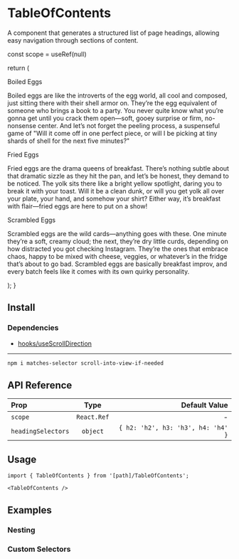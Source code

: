 
# TableOfContents

A component that generates a structured list of page headings, allowing easy navigation through sections of content.


const scope = useRef(null)

return (

<div className="absolute inset-0 overflow-scroll p-10 grid grid-cols-2">
  <TableOfContents headingSelectors={{h2: '.h2'}} scope={scope} className="sticky top-0 h-fit" />
  <div ref={scope}>
    <div className="h2 text-primary text-md font-semibold mt-6">Boiled Eggs</div>
    <p className="text-primary/50 text-sm mt-1">
      Boiled eggs are like the introverts of the egg world, all cool and composed, just sitting
      there with their shell armor on. They’re the egg equivalent of someone who brings a book to a
      party. You never quite know what you’re gonna get until you crack them open—soft, gooey
      surprise or firm, no-nonsense center. And let’s not forget the peeling process, a suspenseful
      game of "Will it come off in one perfect piece, or will I be picking at tiny shards of shell
      for the next five minutes?"
    </p>
    <div className="h2 text-primary text-md font-semibold mt-6">Fried Eggs</div>
    <p className="text-primary/50 text-sm mt-1">
      Fried eggs are the drama queens of breakfast. There’s nothing subtle about that dramatic
      sizzle as they hit the pan, and let’s be honest, they demand to be noticed. The yolk sits
      there like a bright yellow spotlight, daring you to break it with your toast. Will it be a
      clean dunk, or will you get yolk all over your plate, your hand, and somehow your shirt?
      Either way, it’s breakfast with flair—fried eggs are here to put on a show!
    </p>
    <div className="h2 text-primary text-md font-semibold mt-6">Scrambled Eggs</div>
    <p className="text-primary/50 text-sm mt-1 mb-20">
      Scrambled eggs are the wild cards—anything goes with these. One minute they’re a soft, creamy
      cloud; the next, they’re dry little curds, depending on how distracted you got checking
      Instagram. They’re the ones that embrace chaos, happy to be mixed with cheese, veggies, or
      whatever’s in the fridge that’s about to go bad. Scrambled eggs are basically breakfast
      improv, and every batch feels like it comes with its own quirky personality.
    </p>

  </div>
</div>
); }

<PreviewBox>
  <div className="absolute inset-0 overflow-scroll p-10 grid grid-cols-2">
    <PreviewContent />
  </div>
</PreviewBox>

## Install

<FileCode path="components/foundations/TableOfContents" />

### Dependencies

- [hooks/useScrollDirection](/components/use-scroll-direction)

---

```bash copy
npm i matches-selector scroll-into-view-if-needed
```

## API Reference

| Prop               |    Type     |                      Default Value |
| :----------------- | :---------: | ---------------------------------: |
| `scope`            | `React.Ref` |                                  - |
| `headingSelectors` |  `object`   | `{ h2: 'h2', h3: 'h3', h4: 'h4' }` |

## Usage

```tsx copy
import { TableOfContents } from '[path]/TableOfContents';
```

```tsx copy
<TableOfContents />
```

## Examples

### Nesting

<ComponentPreview path="components/foundations/TableOfContents/examples/TableOfContentsNesting" />

### Custom Selectors

<ComponentPreview path="components/foundations/TableOfContents/examples/TableOfContentsCustomSelectors" />
